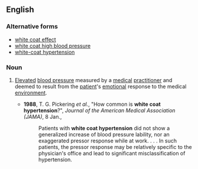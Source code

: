 ==English==
{{wikipedia}}

===Alternative forms===
*[[white coat effect]]
*[[white coat high blood pressure]]
*[[white-coat hypertension]]

===Noun===
{{en-noun|sg=[[white]] [[coat]] [[hypertension]]|-}}

# {{medicine|idiom}} [[elevate|Elevated]] [[blood pressure]] measured by a [[medical]] [[practitioner]] and deemed to result from the [[patient]]'s [[emotional]] response to the medical [[environment]].
#*'''1988''', T. G. Pickering ''et al.'', "How common is '''white coat hypertension'''?", ''Journal of the American Medical Association (JAMA)'', 8 Jan.,
#*:Patients with '''white coat hypertension''' did not show a generalized increase of blood pressure lability, nor an exaggerated pressor response while at work. . . . In such patients, the pressor response may be relatively specific to the physician's office and lead to significant misclassification of hypertension.